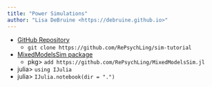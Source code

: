```yaml
---
title: "Power Simulations"
author: "Lisa DeBruine <https://debruine.github.io>"
---
```




* [GitHub Repository](https://github.com/RePsychLing/sim-tutorial) 
    - `git clone https://github.com/RePsychLing/sim-tutorial`
* [MixedModelsSim package](https://github.com/RePsychLing/MixedModelsSim.jl)
    - pkg> `add https://github.com/RePsychLing/MixedModelsSim.jl`
* julia> `using IJulia`
* julia> `IJulia.notebook(dir = ".")`